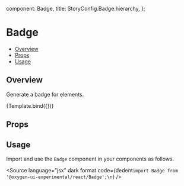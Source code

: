 
  component: Badge,
  title: StoryConfig.Badge.hierarchy,
};

<Meta title={meta.title} component={meta.component} />


# Badge

- [Overview](#overview)
- [Props](#props)
- [Usage](#usage)

## Overview

Generate a badge for elements.

<Canvas>
  <Story name="Overview" args={{badgeContent:1, color:"primary", children: 'Element'}}>
    {Template.bind({})}
  </Story>
</Canvas>

## Props

<ArgsTable story="Overview" />

## Usage

Import and use the `Badge` component in your components as follows.

<Source
  language="jsx"
  dark
  format
  code={dedent`import Badge from '@oxygen-ui-experimental/react/Badge';\n`}
/>
